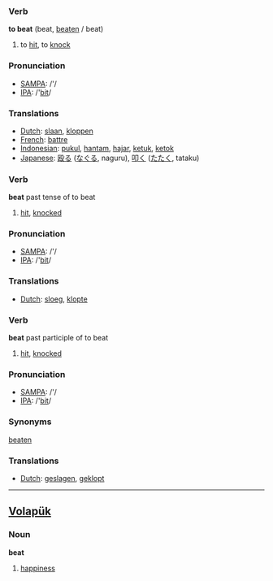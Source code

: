 === Verb ===

'''to beat''' (beat, [[beaten]] / beat)

# to [[hit]], to [[knock]]

=== Pronunciation ===
*[[w:SAMPA|SAMPA]]: /'/
*[[w:IPA|IPA]]: /'[[bit]]/

=== Translations ===
*[[Dutch]]: [[slaan]], [[kloppen]]
*[[French]]: [[battre]]
*[[Indonesian]]: [[pukul]], [[hantam]], [[hajar]], [[ketuk]], [[ketok]]
*[[Japanese]]: [[殴る]] ([[なぐる]], naguru), [[叩く]] ([[たたく]], tataku)

=== Verb ===

'''beat''' past tense of to beat

# [[hit]], [[knocked]] 

=== Pronunciation ===
*[[w:SAMPA|SAMPA]]: /'/
*[[w:IPA|IPA]]: /'[[bit]]/

=== Translations ===
*[[Dutch]]: [[sloeg]], [[klopte]]

=== Verb ===

'''beat''' past participle of to beat

# [[hit]], [[knocked]] 

=== Pronunciation ===
*[[w:SAMPA|SAMPA]]: /'/
*[[w:IPA|IPA]]: /'[[bit]]/

=== Synonyms ===

[[beaten]]

=== Translations ===
*[[Dutch]]: [[geslagen]], [[geklopt]]

----

== [[Volapük]] ==

=== Noun ===

'''beat'''

# [[happiness]]